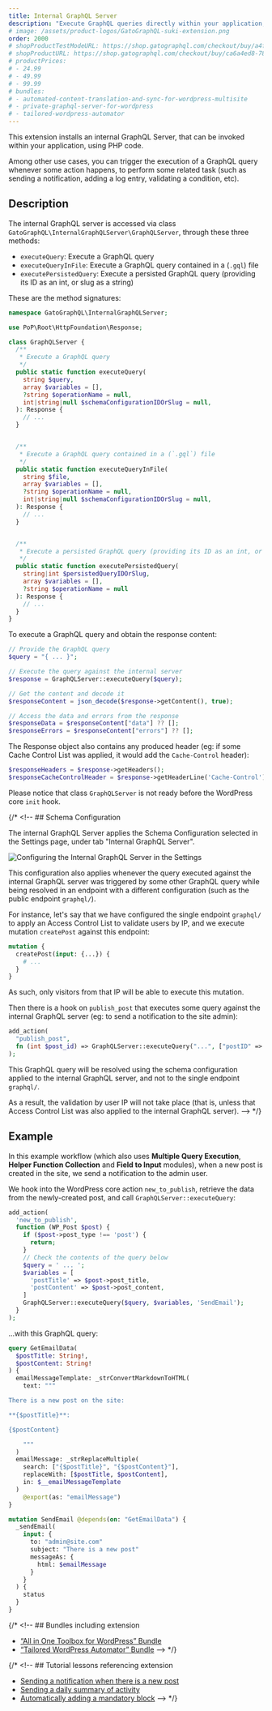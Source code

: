 ```yaml
---
title: Internal GraphQL Server
description: "Execute GraphQL queries directly within your application, using PHP code."
# image: /assets/product-logos/GatoGraphQL-suki-extension.png
order: 2000
# shopProductTestModeURL: https://shop.gatographql.com/checkout/buy/a4f45a5c-d318-442a-929e-0feb2109cb33
# shopProductURL: https://shop.gatographql.com/checkout/buy/ca6a4ed8-78e8-4d29-bb59-1b93471f9b1e
# productPrices:
# - 24.99
# - 49.99
# - 99.99
# bundles:
# - automated-content-translation-and-sync-for-wordpress-multisite
# - private-graphql-server-for-wordpress
# - tailored-wordpress-automator
---
```


This extension installs an internal GraphQL Server, that can be invoked within your application, using PHP code.

Among other use cases, you can trigger the execution of a GraphQL query whenever some action happens, to perform some related task (such as sending a notification, adding a log entry, validating a condition, etc).

## Description

The internal GraphQL server is accessed via class `GatoGraphQL\InternalGraphQLServer\GraphQLServer`, through these three methods:

- `executeQuery`: Execute a GraphQL query
- `executeQueryInFile`: Execute a GraphQL query contained in a (`.gql`) file
- `executePersistedQuery`: Execute a persisted GraphQL query (providing its ID as an int, or slug as a string)

These are the method signatures:

```php
namespace GatoGraphQL\InternalGraphQLServer;

use PoP\Root\HttpFoundation\Response;

class GraphQLServer {
  /**
   * Execute a GraphQL query
   */
  public static function executeQuery(
    string $query,
    array $variables = [],
    ?string $operationName = null,
    int|string|null $schemaConfigurationIDOrSlug = null,
  ): Response {
    // ...
  }


  /**
   * Execute a GraphQL query contained in a (`.gql`) file
   */
  public static function executeQueryInFile(
    string $file,
    array $variables = [],
    ?string $operationName = null,
    int|string|null $schemaConfigurationIDOrSlug = null,
  ): Response {
    // ...
  }


  /**
   * Execute a persisted GraphQL query (providing its ID as an int, or slug as a string)
   */
  public static function executePersistedQuery(
    string|int $persistedQueryIDOrSlug,
    array $variables = [],
    ?string $operationName = null
  ): Response {
    // ...
  }
}
```

To execute a GraphQL query and obtain the response content:

```php
// Provide the GraphQL query
$query = "{ ... }";

// Execute the query against the internal server
$response = GraphQLServer::executeQuery($query);

// Get the content and decode it
$responseContent = json_decode($response->getContent(), true);

// Access the data and errors from the response
$responseData = $responseContent["data"] ?? [];
$responseErrors = $responseContent["errors"] ?? [];
```

The Response object also contains any produced header (eg: if some Cache Control List was applied, it would add the `Cache-Control` header):

```php
$responseHeaders = $response->getHeaders();
$responseCacheControlHeader = $response->getHeaderLine('Cache-Control');
```

Please notice that class `GraphQLServer` is not ready before the WordPress core `init` hook.

{/* <!-- ## Schema Configuration

The internal GraphQL Server applies the Schema Configuration selected in the Settings page, under tab "Internal GraphQL Server".

![Configuring the Internal GraphQL Server in the Settings](/assets/extensions/upstream-pro/settings-schema-configuration-for-internal-graphql-server.png "Configuring the Internal GraphQL Server in the Settings")

This configuration also applies whenever the query executed against the internal GraphQL server was triggered by some other GraphQL query while being resolved in an endpoint with a different configuration (such as the public endpoint `graphql/`).

For instance, let's say that we have configured the single endpoint `graphql/` to apply an Access Control List to validate users by IP, and we execute mutation `createPost` against this endpoint:

```graphql
mutation {
  createPost(input: {...}) {
    # ...
  }
}
```

As such, only visitors from that IP will be able to execute this mutation.

Then there is a hook on `publish_post` that executes some query against the internal GraphQL server (eg: to send a notification to the site admin):

```php
add_action(
  "publish_post",
  fn (int $post_id) => GraphQLServer::executeQuery("...", ["postID" => $post_id])
);
```

This GraphQL query will be resolved using the schema configuration applied to the internal GraphQL server, and not to the single endpoint `graphql/`.

As a result, the validation by user IP will not take place (that is, unless that Access Control List was also applied to the internal GraphQL server). --> */}

## Example

In this example workflow (which also uses **Multiple Query Execution**, **Helper Function Collection** and **Field to Input** modules), when a new post is created in the site, we send a notification to the admin user.

We hook into the WordPress core action `new_to_publish`, retrieve the data from the newly-created post, and call `GraphQLServer::executeQuery`:

```php
add_action(
  'new_to_publish',
  function (WP_Post $post) {
    if ($post->post_type !== 'post') {
      return;
    }
    // Check the contents of the query below
    $query = ' ... ';
    $variables = [
      'postTitle' => $post->post_title,
      'postContent' => $post->post_content,
    ]
    GraphQLServer::executeQuery($query, $variables, 'SendEmail');
  }
);
```

...with this GraphQL query:

```graphql
query GetEmailData(
  $postTitle: String!,
  $postContent: String!
) {
  emailMessageTemplate: _strConvertMarkdownToHTML(
    text: """

There is a new post on the site: 

**{$postTitle}**:

{$postContent}

    """
  )
  emailMessage: _strReplaceMultiple(
    search: ["{$postTitle}", "{$postContent}"],
    replaceWith: [$postTitle, $postContent],
    in: $__emailMessageTemplate
  )
    @export(as: "emailMessage")
}

mutation SendEmail @depends(on: "GetEmailData") {
  _sendEmail(
    input: {
      to: "admin@site.com"
      subject: "There is a new post"
      messageAs: {
        html: $emailMessage
      }
    }
  ) {
    status
  }
}
```

{/* <!-- ## Bundles including extension

- [“All in One Toolbox for WordPress” Bundle](../../bundles/all-in-one-toolbox-for-wordpress)
- [“Tailored WordPress Automator” Bundle](../../bundles/tailored-wordpress-automator) --> */}

{/* <!-- ## Tutorial lessons referencing extension

- [Sending a notification when there is a new post](../../tutorial/sending-a-notification-when-there-is-a-new-post)
- [Sending a daily summary of activity](../../tutorial/sending-a-daily-summary-of-activity)
- [Automatically adding a mandatory block](../../tutorial/automatically-adding-a-mandatory-block) --> */}
